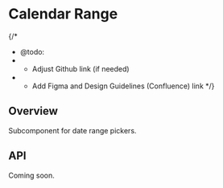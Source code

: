 
<Meta of={CalendarRangeStories} />

# Calendar Range

{/*
  * @todo:
  * - Adjust Github link (if needed)
  * - Add Figma and Design Guidelines (Confluence) link
  */}
<ResourceLinks
  sourceCode="https://github.com/cultureamp/kaizen-design-system/tree/main/packages/components/src/Calendar/CalendarRange"
  figma=""
  designGuidelines=""
  className="!mb-8"
/>

<KaioNotification />

<Installation
  installCommand="yarn add @kaizen/components"
  importStatement='import { CalendarRange } from "@kaizen/components"'
/>

## Overview

Subcomponent for date range pickers.

<Canvas of={CalendarRangeStories.Playground} />
<Controls of={CalendarRangeStories.Playground} />

## API

Coming soon.
